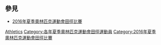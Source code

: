 {{categoryTOC}}
{{Commons category|2016 Summer Olympics athletes}}
== 參見 ==
* [[2016年夏季奧林匹克運動會田徑比賽|2016年夏季奧林匹克運動會田徑比賽]]
[[Category:2016年夏季奧林匹克運動會運動員|Athletics]]
[[Category:各年夏季奧林匹克運動會田徑運動員|Category:各年夏季奧林匹克運動會田徑運動員]]
[[Category:2016年夏季奧林匹克運動會田徑比賽|Category:2016年夏季奧林匹克運動會田徑比賽]]